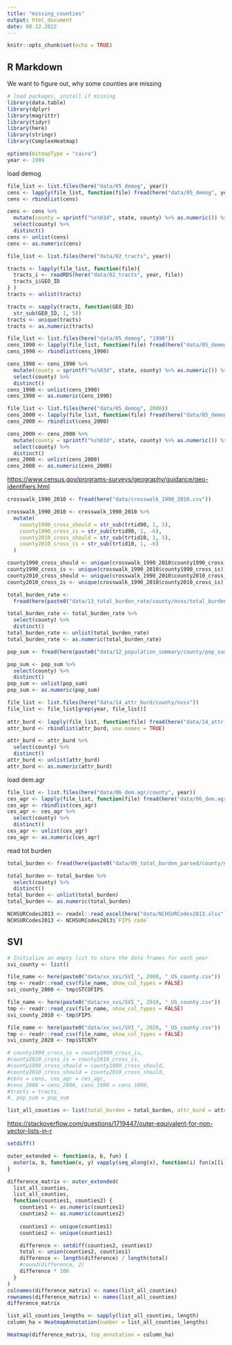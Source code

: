```yaml
---
title: "missing_counties"
output: html_document
date: 08.12.2022
---
```


```r
knitr::opts_chunk$set(echo = TRUE)
```

## R Markdown

We want to figure out, why some counties are missing

```r
# load packages, install if missing
library(data.table)
library(dplyr)
library(magrittr)
library(tidyr)
library(here)
library(stringr)
library(ComplexHeatmap)

options(bitmapType = "cairo")
year <- 1999
```

load demog

```r
file_list <- list.files(here("data/05_demog", year))
cens <- lapply(file_list, function(file) fread(here("data/05_demog", year, file)))
cens <- rbindlist(cens)

cens <- cens %>%
  mutate(county = sprintf("%s%03d", state, county) %>% as.numeric()) %>%
  select(county) %>%
  distinct()
cens <- unlist(cens)
cens <- as.numeric(cens)
```

```r
file_list <- list.files(here("data/02_tracts", year))

tracts <- lapply(file_list, function(file){
  tracts_i <- readRDS(here("data/02_tracts", year, file))
  tracts_i$GEO_ID
} )
tracts <- unlist(tracts)

tracts <- sapply(tracts, function(GEO_ID) 
  str_sub(GEO_ID, 1, 5))
tracts <- unique(tracts)
tracts <- as.numeric(tracts)
```

```r
file_list <- list.files(here("data/05_demog", "1990"))
cens_1990 <- lapply(file_list, function(file) fread(here("data/05_demog", "1990", file)))
cens_1990 <- rbindlist(cens_1990)

cens_1990 <- cens_1990 %>%
  mutate(county = sprintf("%s%03d", state, county) %>% as.numeric()) %>%
  select(county) %>%
  distinct()
cens_1990 <- unlist(cens_1990)
cens_1990 <- as.numeric(cens_1990)
```

```r
file_list <- list.files(here("data/05_demog", 2000))
cens_2000 <- lapply(file_list, function(file) fread(here("data/05_demog", 2000, file)))
cens_2000 <- rbindlist(cens_2000)

cens_2000 <- cens_2000 %>%
  mutate(county = sprintf("%s%03d", state, county) %>% as.numeric()) %>%
  select(county) %>%
  distinct()
cens_2000 <- unlist(cens_2000)
cens_2000 <- as.numeric(cens_2000)
```

<https://www.census.gov/programs-surveys/geography/guidance/geo-identifiers.html>

```r
crosswalk_1990_2010 <- fread(here("data/crosswalk_1990_2010.csv"))

crosswalk_1990_2010 <- crosswalk_1990_2010 %>%
  mutate(
    county1990_cross_should = str_sub(trtid90, 1, 5),
    county1990_cross_is = str_sub(trtid90, 1, -6),
    county2010_cross_should = str_sub(trtid10, 1, 5),
    county2010_cross_is = str_sub(trtid10, 1, -6)
  )

county1990_cross_should <- unique(crosswalk_1990_2010$county1990_cross_should)
county1990_cross_is <- unique(crosswalk_1990_2010$county1990_cross_is)
county2010_cross_should <- unique(crosswalk_1990_2010$county2010_cross_should)
county2010_cross_is <- unique(crosswalk_1990_2010$county2010_cross_is)
```

```r
total_burden_rate <- 
  fread(here(paste0("data/13_total_burden_rate/county/nvss/total_burden_",year,".csv")))

total_burden_rate <- total_burden_rate %>%
  select(county) %>%
  distinct()
total_burden_rate <- unlist(total_burden_rate)
total_burden_rate <- as.numeric(total_burden_rate)
```

```r
pop_sum <- fread(here(paste0("data/12_population_summary/county/pop_sum_", year,".csv")))

pop_sum <- pop_sum %>%
  select(county) %>%
  distinct()
pop_sum <- unlist(pop_sum)
pop_sum <- as.numeric(pop_sum)
```

```r
file_list <- list.files(here("data/14_attr_burd/county/nvss"))
file_list <- file_list[grep(year, file_list)]
 
attr_burd <- lapply(file_list, function(file) fread(here("data/14_attr_burd/county/nvss", file)))
attr_burd <- rbindlist(attr_burd, use.names = TRUE)

attr_burd <- attr_burd %>%
  select(county) %>%
  distinct()
attr_burd <- unlist(attr_burd)
attr_burd <- as.numeric(attr_burd)
```

load dem.agr

```r
file_list <- list.files(here("data/06_dem.agr/county", year))
ces_agr <- lapply(file_list, function(file) fread(here("data/06_dem.agr/county", year, file)))
ces_agr <- rbindlist(ces_agr)
ces_agr <- ces_agr %>%
  select(county) %>%
  distinct()
ces_agr <- unlist(ces_agr)
ces_agr <- as.numeric(ces_agr)
```

read tot burden

```r
total_burden <- fread(here(paste0("data/09_total_burden_parsed/county/nvss/total_burden_nvss_", year, ".csv")))

total_burden <- total_burden %>%
  select(county) %>%
  distinct()
total_burden <- unlist(total_burden)
total_burden <- as.numeric(total_burden)
```

```r
NCHSURCodes2013 <- readxl::read_excel(here("data/NCHSURCodes2013.xlsx"))
NCHSURCodes2013 <- NCHSURCodes2013$`FIPS code`
```

## SVI

```r
# Initialize an empty list to store the data frames for each year
svi_county <- list()

file_name <- here(paste0("data/xx_svi/SVI_", 2000, "_US_county.csv"))
tmp <- readr::read_csv(file_name, show_col_types = FALSE)
svi_county_2000 <- tmp$STCOFIPS

file_name <- here(paste0("data/xx_svi/SVI_", 2010, "_US_county.csv"))
tmp <- readr::read_csv(file_name, show_col_types = FALSE)
svi_county_2010 <- tmp$FIPS

file_name <- here(paste0("data/xx_svi/SVI_", 2020, "_US_county.csv"))
tmp <- readr::read_csv(file_name, show_col_types = FALSE)
svi_county_2020 <- tmp$STCNTY
```

```r
# county1990_cross_is = county1990_cross_is,
#county2010_cross_is = county2010_cross_is,
#county1990_cross_should = county1990_cross_should, 
#county2010_cross_should = county2010_cross_should,
#cens = cens, ces_agr = ces_agr, 
#cens_2000 = cens_2000, cens_1990 = cens_1990,
#tracts = tracts, 
#, pop_sum = pop_sum

list_all_counties <- list(total_burden = total_burden, attr_burd = attr_burd, total_burden_rate = total_burden_rate, NCHSURCodes2013 = NCHSURCodes2013, svi_county_2000 = svi_county_2000, svi_county_2010 = svi_county_2010, svi_county_2020 = svi_county_2020)


```

<https://stackoverflow.com/questions/1719447/outer-equivalent-for-non-vector-lists-in-r>

```r
setdiff()
```

```r
outer_extended <- function(a, b, fun) {
  outer(a, b, function(x, y) vapply(seq_along(x), function(i) fun(x[[i]], y[[i]]), numeric(1)))
}
```

```r
difference_matrix <- outer_extended(
  list_all_counties,
  list_all_counties,
  function(counties1, counties2) {
    counties1 <- as.numeric(counties1)
    counties2 <- as.numeric(counties2)
    
    counties1 <- unique(counties1)
    counties2 <- unique(counties1)

    difference <- setdiff(counties2, counties1)
    total <- union(counties2, counties1)
    difference <- length(difference) / length(total)
    #round(difference, 2)
    difference * 100
  }
)
colnames(difference_matrix) <- names(list_all_counties)
rownames(difference_matrix) <- names(list_all_counties)
difference_matrix
```

```r
list_all_counties_lengths <- sapply(list_all_counties, length)
column_ha = HeatmapAnnotation(number = list_all_counties_lengths)
```

```r
Heatmap(difference_matrix, top_annotation = column_ha)
```
